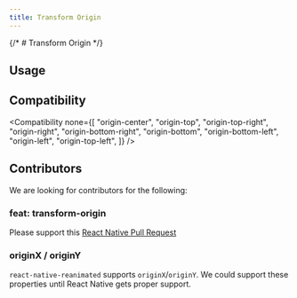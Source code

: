 ```yaml
---
title: Transform Origin
---
```



{/* # Transform Origin */}

## Usage

<Usage />

## Compatibility

<Compatibility
  none={[
    "origin-center",
    "origin-top",
    "origin-top-right",
    "origin-right",
    "origin-bottom-right",
    "origin-bottom",
    "origin-bottom-left",
    "origin-left",
    "origin-top-left",
  ]}
/>

## Contributors

We are looking for contributors for the following:

### feat: transform-origin

Please support this [React Native Pull Request](https://github.com/facebook/react-native/pull/37606)

### originX / originY

`react-native-reanimated` supports `originX`/`originY`. We could support these properties until React Native gets proper support.
